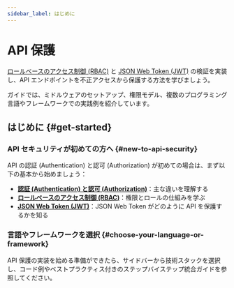 ```yaml
---
sidebar_label: はじめに
---
```


# API 保護

[ロールベースのアクセス制御 (RBAC)](/authorization/role-based-access-control) と [JSON Web Token (JWT)](https://auth.wiki/jwt) の検証を実装し、API エンドポイントを不正アクセスから保護する方法を学びましょう。

ガイドでは、ミドルウェアのセットアップ、権限モデル、複数のプログラミング言語やフレームワークでの実践例を紹介しています。

## はじめに \{#get-started}

### API セキュリティが初めての方へ \{#new-to-api-security}

API の認証 (Authentication) と認可 (Authorization) が初めての場合は、まず以下の基本から始めましょう：

- **[認証 (Authentication) と認可 (Authorization)](/concepts/authn-vs-authz)**：主な違いを理解する
- **[ロールベースのアクセス制御 (RBAC)](/authorization/role-based-access-control)**：権限とロールの仕組みを学ぶ
- **[JSON Web Token (JWT)](https://auth.wiki/jwt)**：JSON Web Token がどのように API を保護するかを知る

### 言語やフレームワークを選択 \{#choose-your-language-or-framework}

API 保護の実装を始める準備ができたら、サイドバーから技術スタックを選択し、コード例やベストプラクティス付きのステップバイステップ統合ガイドを参照してください。
